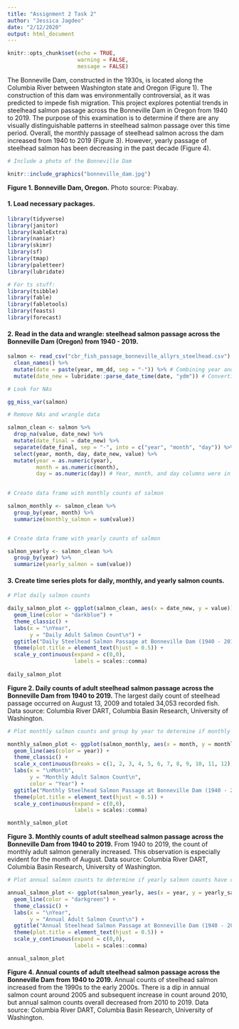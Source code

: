 ```yaml
---
title: "Assignment 2 Task 2"
author: "Jessica Jagdeo"
date: "2/12/2020"
output: html_document
---
```


```r
knitr::opts_chunk$set(echo = TRUE,
                      warning = FALSE,
                      message = FALSE)
```


The Bonneville Dam, constructed in the 1930s, is located along the Columbia River between Washington state and Oregon (Figure 1). The construction of this dam was environmentally controversial, as it was predicted to impede fish migration. This project explores potential trends in steelhead salmon passage across the Bonneville Dam in Oregon from 1940 to 2019. The purpose of this examination is to determine if there are any visually distinguishable patterns in steelhead salmon passage over this time period. Overall, the monthly passage of steelhead salmon across the dam increased from 1940 to 2019 (Figure 3). However, yearly passage of steelhead salmon has been decreasing in the past decade (Figure 4). 


```r

# Include a photo of the Bonneville Dam

knitr::include_graphics("bonneville_dam.jpg")

```
**Figure 1. Bonneville Dam, Oregon.** Photo source: Pixabay. 

#### 1. Load necessary packages.
```r

library(tidyverse)
library(janitor)
library(kableExtra)
library(naniar)
library(skimr)
library(sf)
library(tmap)
library(paletteer)
library(lubridate)

# For ts stuff: 
library(tsibble)
library(fable)
library(fabletools)
library(feasts)
library(forecast)

```

#### 2. Read in the data and wrangle: steelhead salmon passage across the Bonneville Dam (Oregon) from 1940 - 2019.
```r

salmon <- read_csv("cbr_fish_passage_bonneville_allyrs_steelhead.csv") %>% 
  clean_names() %>% 
  mutate(date = paste(year, mm_dd, sep = "-")) %>% # Combining year and month&day columns into one column
  mutate(date_new = lubridate::parse_date_time(date, "ydm")) # Converting date column into a recognized date column

# Look for NAs

gg_miss_var(salmon)

# Remove NAs and wrangle data

salmon_clean <- salmon %>% 
  drop_na(value, date_new) %>% 
  mutate(date_final = date_new) %>% 
  separate(date_final, sep = "-", into = c("year", "month", "day")) %>% # Separating year, month, and day to calculate summary statistics below
  select(year, month, day, date_new, value) %>% 
  mutate(year = as.numeric(year), 
         month = as.numeric(month),
         day = as.numeric(day)) # Year, month, and day columns were in character format, so converting to numeric for graphing purposes
  
```

```r

# Create data frame with monthly counts of salmon

salmon_monthly <- salmon_clean %>% 
  group_by(year, month) %>% 
  summarize(monthly_salmon = sum(value)) 


# Create data frame with yearly counts of salmon

salmon_yearly <- salmon_clean %>% 
  group_by(year) %>% 
  summarize(yearly_salmon = sum(value))

```

#### 3. Create time series plots for daily, monthly, and yearly salmon counts. 
```r

# Plot daily salmon counts

daily_salmon_plot <- ggplot(salmon_clean, aes(x = date_new, y = value)) +
  geom_line(color = "darkblue") +
  theme_classic() +
  labs(x = "\nYear",
       y = "Daily Adult Salmon Count\n") +
  ggtitle("Daily Steelhead Salmon Passage at Bonneville Dam (1940 - 2019)") +
  theme(plot.title = element_text(hjust = 0.5)) +
  scale_y_continuous(expand = c(0,0),
                     labels = scales::comma)
  
daily_salmon_plot

```

**Figure 2. Daily counts of adult steelhead salmon passage across the Bonneville Dam from 1940 to 2019.** The largest daily count of steelhead passage occurred on August 13, 2009 and totaled 34,053 recorded fish. Data source: Columbia River DART, Columbia Basin Research, University of Washington.

```r

# Plot monthly salmon counts and group by year to determine if monthly salmon counts have changed throughout time

monthly_salmon_plot <- ggplot(salmon_monthly, aes(x = month, y = monthly_salmon, group = year)) +
  geom_line(aes(color = year)) +
  theme_classic() +
  scale_x_continuous(breaks = c(1, 2, 3, 4, 5, 6, 7, 8, 9, 10, 11, 12)) +
  labs(x = "\nMonth",
       y = "Monthly Adult Salmon Count\n",
       color = "Year") +
  ggtitle("Monthly Steelhead Salmon Passage at Bonneville Dam (1940 - 2019)") +
  theme(plot.title = element_text(hjust = 0.5)) +
  scale_y_continuous(expand = c(0,0),
                     labels = scales::comma)

monthly_salmon_plot

```

**Figure 3. Monthly counts of adult steelhead salmon passage across the Bonneville Dam from 1940 to 2019.** From 1940 to 2019, the count of monthly adult salmon generally increased. This observation is especially evident for the month of August. Data source: Columbia River DART, Columbia Basin Research, University of Washington.

```r

# Plot annual salmon counts to determine if yearly salmon counts have changed from 1940 to 2019

annual_salmon_plot <- ggplot(salmon_yearly, aes(x = year, y = yearly_salmon)) +
  geom_line(color = "darkgreen") +
  theme_classic() +
  labs(x = "\nYear",
       y = "Annual Adult Salmon Count\n") +
  ggtitle("Annual Steelhead Salmon Passage at Bonneville Dam (1940 - 2019)") +
  theme(plot.title = element_text(hjust = 0.5)) +
  scale_y_continuous(expand = c(0,0),
                     labels = scales::comma)

annual_salmon_plot

```

**Figure 4. Annual counts of adult steelhead salmon passage across the Bonneville Dam from 1940 to 2019.** Annual counts of steelhead salmon increased from the 1990s to the early 2000s. There is a dip in annual salmon count around 2005 and subsequent increase in count around 2010, but annual salmon counts overall decreased from 2010 to 2019. Data source: Columbia River DART, Columbia Basin Research, University of Washington.

